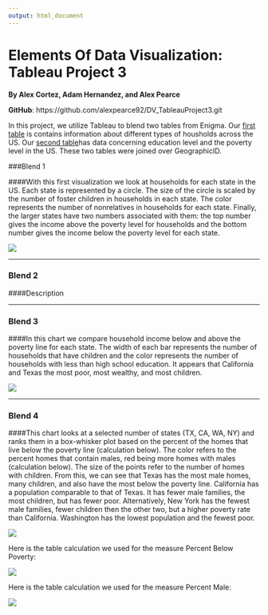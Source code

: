 ```yaml
---
output: html_document
---
```

Elements Of Data Visualization: Tableau Project 3
===
__By Alex Cortez, Adam Hernandez, and Alex Pearce__

__GitHub__: https://github.com/alexpearce92/DV_TableauProject3.git

In this project, we utilize Tableau to blend two tables from Enigma. Our [first table](https://app.enigma.io/table/us.gov.census.acs.2007.1yr.children-relationship.household-type-including-living-alone-by-relationship?row=0&col=0&page=1) is contains information about different types of housholds across the US. Our [second table](https://app.enigma.io/table/us.gov.census.acs.2007.1yr.educational-attainment.poverty-status-by-sex-by-educational-attainment?row=0&col=12&page=1&documentView=false)has data concerning education level and the poverty level in the US. These two tables were joined over GeographicID.

###Blend 1

####With this first visualization we look at households for each state in the US. Each state is represented by a circle. The size of the circle is scaled by the number of foster children in households in each state. The color represents the number of nonrelatives in households for each state. Finally, the larger states have two numbers associated with them: the top number gives the income above the poverty level for households and the bottom number gives the income below the poverty level for each state. 

![](./Blend1.png)

***

### Blend 2

####Description

<!--![](./example.png)-->

***

### Blend 3

####In this chart we compare household income below and above the poverty line for each state. The width of each bar represents the number of households that have children and the color represents the number of households with less than high school education. It appears that California and Texas the most poor, most wealthy, and most children.

![](./Blend3.png)

***

### Blend 4

####This chart looks at a selected number of states (TX, CA, WA, NY) and ranks them in a box-whisker plot based on the percent of the homes that live below the poverty line (calculation below). The color refers to the percent homes that contain males, red being more homes with males (calculation below). The size of the points refer to the number of homes with children. From this, we can see that Texas has the most male homes, many children, and also have the most below the poverty line. California has a population comparable to that of Texas. It has fewer male families, the most children, but has fewer poor. Alternatively, New York has the fewest male families, fewer children then the other two, but a higher poverty rate than California. Washington has the lowest population and the fewest poor.

![](./Blend4.png)

Here is the table calculation we used for the measure Percent Below Poverty:

![](./Blend4Calc1.png)

Here is the table calculation we used for the measure Percent Male:

![](./Blend4Calc2.png)
